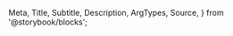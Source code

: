   Meta,
  Title,
  Subtitle,
  Description,
  ArgTypes,
  Source,
} from '@storybook/blocks';

<Meta
  title="Payment Facilitation/Payments/Card Form"
  Components="justifi-card-form"
/>

<Title />
Component to render the necessary fields to enter proper credit card information.

> **Note**: While it's possible to implement the **CardForm**, **BankAccountForm** and **BillingForm** individually - the **[PaymentForm](/docs/components-paymentform--docs)** is preferred as it combines the three components together and handles validating and passing data between them, and ultimately takes less implementation time. For most use-cases: the JustiFi Team officially recommends that developers choose the **[PaymentForm](/docs/components-paymentform--docs)** component when implementing components for payment processing.

# Index

---

- [Props, events and methods](#props-events-and-methods)
- [Styling](#styling)
- [Example usage](#example-usage)

# Props, events and methods

---

<ArgTypes exclude={['css-variables']} />

<Authorization
  actions={['write']}
  entity="tokenize"
  identification="account_id"
/>

# Styling

---

The `<justifi-card-form>` can be customized only through overriding `CSS variables`.

#### The full list of variables that can be overriden is listed in the [Introduction](/docs/introduction--docs#styling-components-with-variables).

# Example Usage

---

<Source dark language="html" code={example} />

